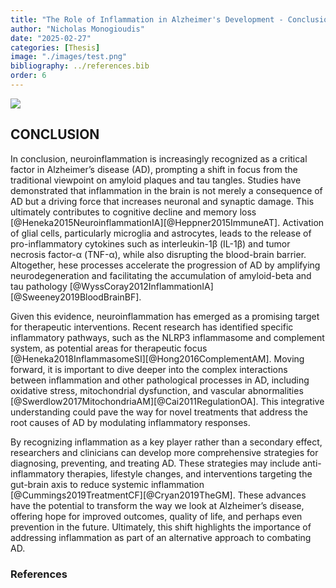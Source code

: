```yaml
---
title: "The Role of Inflammation in Alzheimer's Development - Conclusion"
author: "Nicholas Monogioudis"
date: "2025-02-27"
categories: [Thesis]
image: "./images/test.png"
bibliography: ../references.bib
order: 6
---
```



![](images/test.png)

## CONCLUSION

In conclusion, neuroinflammation is increasingly recognized as a critical factor in Alzheimer’s disease (AD), prompting a shift in focus from the traditional viewpoint on amyloid plaques and tau tangles. Studies have demonstrated that inflammation in the brain is not merely a consequence of AD but a driving force that increases neuronal and synaptic damage. This ultimately contributes to cognitive decline and memory loss [@Heneka2015NeuroinflammationIA][@Heppner2015ImmuneAT]. Activation of glial cells, particularly microglia and astrocytes, leads to the release of pro-inflammatory cytokines such as interleukin-1β (IL-1β) and tumor necrosis factor-α (TNF-α), while also disrupting the blood-brain barrier. Altogether, hese processes accelerate the progression of AD by amplifying neurodegeneration and facilitating the accumulation of amyloid-beta and tau pathology [@WyssCoray2012InflammationIA][@Sweeney2019BloodBrainBF].

Given this evidence, neuroinflammation has emerged as a promising target for therapeutic interventions. Recent research has identified specific inflammatory pathways, such as the NLRP3 inflammasome and complement system, as potential areas for therapeutic focus [@Heneka2018InflammasomeSI][@Hong2016ComplementAM]. Moving forward, it is important to dive deeper into the complex interactions between inflammation and other pathological processes in AD, including oxidative stress, mitochondrial dysfunction, and vascular abnormalities [@Swerdlow2017MitochondriaAM][@Cai2011RegulationOA]. This integrative understanding could pave the way for novel treatments that address the root causes of AD by modulating inflammatory responses.

By recognizing inflammation as a key player rather than a secondary effect, researchers and clinicians can develop more comprehensive strategies for diagnosing, preventing, and treating AD. These strategies may include anti-inflammatory therapies, lifestyle changes, and interventions targeting the gut-brain axis to reduce systemic inflammation [@Cummings2019TreatmentCF][@Cryan2019TheGM]. These advances have the potential to transform the way we look at Alzheimer’s disease, offering hope for improved outcomes, quality of life, and perhaps even prevention in the future. Ultimately, this shift highlights the importance of addressing inflammation as part of an alternative approach to combating AD.


### References

::: {#refs}
:::